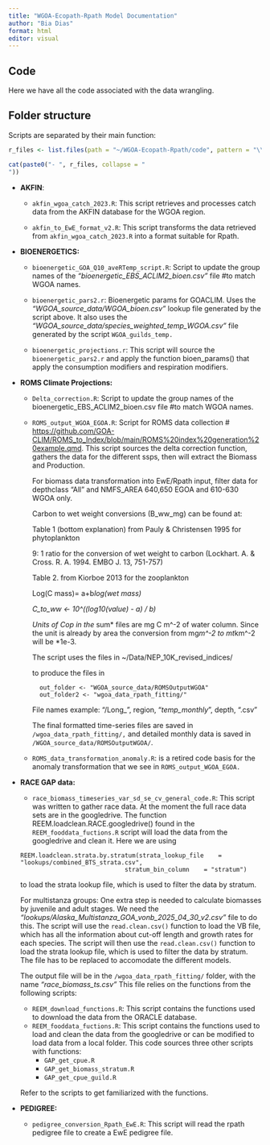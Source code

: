 ```yaml
---
title: "WGOA-Ecopath-Rpath Model Documentation"
author: "Bia Dias"
format: html
editor: visual
---
```


## Code

Here we have all the code associated with the data wrangling.

## Folder structure

Scripts are separated by their main function:

```r
r_files <- list.files(path = "~/WGOA-Ecopath-Rpath/code", pattern = "\\.r$", full.names = FALSE, ignore.case=TRUE)

cat(paste0("- ", r_files, collapse = "
"))
```

-   **AKFIN**:

    -   `akfin_wgoa_catch_2023.R`: This script retrieves and processes catch data from the AKFIN database for the WGOA region.

    -   `akfin_to_EwE_format_v2.R`: This script transforms the data retrieved from `akfin_wgoa_catch_2023.R` into a format suitable for Rpath.

-   **BIOENERGETICS:**

    -   `bioenergetic_GOA_Q10_aveRTemp_script.R`: Script to update the group names of the *"bioenergetic_EBS_ACLIM2_bioen.csv"* file #to match WGOA names.

    -   `bioenergetic_pars2.r`: Bioenergetic params for GOACLIM. Uses the *"WGOA_source_data/WGOA_bioen.csv"* lookup file generated by the script above. It also uses the *"WGOA_source_data/species_weighted_temp_WGOA.csv"* file generated by the script `WGOA_guilds_temp.`

    -   `bioenergetic_projections.r`: This script will source the `bioenergetic_pars2.r` and apply the function bioen_params() that apply the consumption modifiers and respiration modifiers.

-   **ROMS Climate Projections:**

    -   `Delta_correction.R`: Script to update the group names of the bioenergetic_EBS_ACLIM2_bioen.csv file #to match WGOA names.

    -   `ROMS_output_WGOA_EGOA.R`: Script for ROMS data collection \# <https://github.com/GOA-CLIM/ROMS_to_Index/blob/main/ROMS%20index%20generation%20example.qmd>. This script sources the delta correction function, gathers the data for the different ssps, then will extract the Biomass and Production.

        For biomass data transformation into EwE/Rpath input, filter data for depthclass "All" and NMFS_AREA 640,650 EGOA and 610-630 WGOA only.

        Carbon to wet weight conversions (B_ww_mg) can be found at:

        Table 1 (bottom explanation) from Pauly & Christensen 1995 for phytoplankton

        9: 1 ratio for the conversion of wet weight to carbon (Lockhart. A. & Cross. R. A. 1994. EMBO J. 13, 751-757)

        Table 2. from Kiorboe 2013 for the zooplankton

        Log(C mass)= a+b*log(wet mass)*

        *C_to_ww \<- 10\^((log10(value) - a) / b)*

        *Units of Cop in the* sum\* files are mg C m\^-2 of water column. Since the unit is already by area the conversion from mg*m\^-2 to mt*km\^-2 will be \*1e-3.

        The script uses the files in \~/Data/NEP_10K_revised_indices/

        to produce the files in

        ```         
          out_folder <- "WGOA_source_data/ROMSOutputWGOA"
          out_folder2 <- "wgoa_data_rpath_fitting/"
        ```

        File names example: "/Long\_", region, "*temp_monthly*", depth, ".csv"

        The final formatted time-series files are saved in `/wgoa_data_rpath_fitting/,` and detailed monthly data is saved in `/WGOA_source_data/ROMSOutputWGOA/`.

    -   `ROMS_data_transformation_anomaly.R`: is a retired code basis for the anomaly transformation that we see in `ROMS_output_WGOA_EGOA.`

-   **RACE GAP data:**

    -   `race_biomass_timeseries_var_sd_se_cv_general_code.R`: This script was written to gather race data. At the moment the full race data sets are in the googledrive. The function REEM.loadclean.RACE.googledrive() found in the `REEM_fooddata_fuctions.R` script will load the data from the googledrive and clean it. Here we are using

    ```         
    REEM.loadclean.strata.by.stratum(strata_lookup_file    = "lookups/combined_BTS_strata.csv",
                                 stratum_bin_column    = "stratum")
    ```

    to load the strata lookup file, which is used to filter the data by stratum.

    For multistanza groups: One extra step is needed to calculate biomasses by juvenile and adult stages. We need the *"lookups/Alaska_Multistanza_GOA_vonb_2025_04_30_v2.csv"* file to do this. The script will use the `read.clean.csv()` function to load the VB file, which has all the information about cut-off length and growth rates for each species. The script will then use the `read.clean.csv()` function to load the strata lookup file, which is used to filter the data by stratum. The file has to be replaced to accomodate the different models.

    The output file will be in the `/wgoa_data_rpath_fitting/` folder, with the name *"race_biomass_ts.csv"* This file relies on the functions from the following scripts:

    -   `REEM_download_functions.R`: This script contains the functions used to download the data from the ORACLE database.
    -   `REEM_fooddata_fuctions.R`: This script contains the functions used to load and clean the data from the googledrive or can be modified to load data from a local folder. This code sources three other scripts with functions:
        -   `GAP_get_cpue.R`
        -   `GAP_get_biomass_stratum.R`
        -   `GAP_get_cpue_guild.R`

    Refer to the scripts to get familiarized with the functions.

-   **PEDIGREE:**

    -   `pedigree_conversion_Rpath_EwE.R`: This script will read the rpath pedigree file to create a EwE pedigree file.
